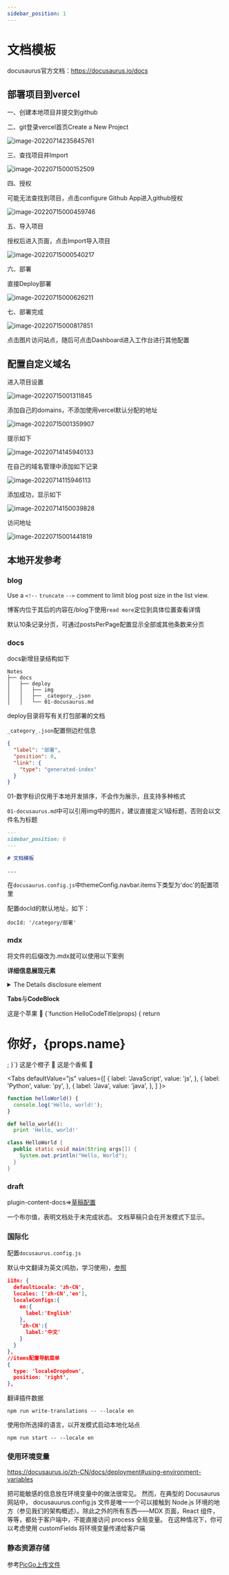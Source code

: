 ---
sidebar_position: 1
---

# 文档模板

docusaurus官方文档：https://docusaurus.io/docs

## 部署项目到vercel

一、创建本地项目并提交到github

二、git登录vercel首页Create a New Project

![image-20220714235845761](https://blog-guiyexing.oss-cn-qingdao.aliyuncs.com/blogImg/202208181645786.png!blog.guiyexing)

三、查找项目并Import

![image-20220715000152509](https://blog-guiyexing.oss-cn-qingdao.aliyuncs.com/blogImg/202208181645788.png!blog.guiyexing)

四、授权

可能无法查找到项目，点击configure Github App进入github授权

![image-20220715000459746](https://blog-guiyexing.oss-cn-qingdao.aliyuncs.com/blogImg/202208181645793.png!blog.guiyexing)

五、导入项目

授权后进入页面，点击Import导入项目

![image-20220715000540217](https://blog-guiyexing.oss-cn-qingdao.aliyuncs.com/blogImg/202208181645794.png!blog.guiyexing)

六、部署

直接Deploy部署

![image-20220715000626211](https://blog-guiyexing.oss-cn-qingdao.aliyuncs.com/blogImg/202208181645795.png!blog.guiyexing)

七、部署完成

![image-20220715000817851](https://blog-guiyexing.oss-cn-qingdao.aliyuncs.com/blogImg/202208181645801.png!blog.guiyexing)

点击图片访问站点，随后可点击Dashboard进入工作台进行其他配置

## 配置自定义域名

进入项目设置

![image-20220715001311845](https://blog-guiyexing.oss-cn-qingdao.aliyuncs.com/blogImg/202208181645221.png!blog.guiyexing)

添加自己的domains，不添加使用vercel默认分配的地址

![image-20220715001359907](https://blog-guiyexing.oss-cn-qingdao.aliyuncs.com/blogImg/202208181645223.png!blog.guiyexing)

提示如下

![image-20220714145940133](https://blog-guiyexing.oss-cn-qingdao.aliyuncs.com/blogImg/202208181645826.png!blog.guiyexing)

在自己的域名管理中添加如下记录

![image-20220714115946113](https://blog-guiyexing.oss-cn-qingdao.aliyuncs.com/blogImg/202208181645832.png!blog.guiyexing)

添加成功，显示如下

![image-20220714150039828](https://blog-guiyexing.oss-cn-qingdao.aliyuncs.com/blogImg/202208181645850.png!blog.guiyexing)

访问地址

![image-20220715001441819](https://blog-guiyexing.oss-cn-qingdao.aliyuncs.com/blogImg/202208181645856.png!blog.guiyexing)

## 本地开发参考

### blog

Use a `<!--` `truncate` `-->` comment to limit blog post size in the list view.

博客内位于其后的内容在/blog下使用`read more`定位到具体位置查看详情

默认10条记录分页，可通过postsPerPage配置显示全部或其他条数来分页

### docs

docs新增目录结构如下

```
Notes
├── docs
│   ├── deploy
│   │   ├── img
│   │   ├── _category_.json
│   │   └── 01-docusaurus.md
```

deploy目录将写有关打包部署的文档

`_category_.json`配置侧边栏信息

```json title="_category_.json"
{
  "label": "部署",
  "position": 0,
  "link": {
    "type": "generated-index"
  }
}
```

01-数字标识仅用于本地开发排序，不会作为展示，且支持多种格式

`01-docusaurus.md`中可以引用img中的图片，建议直接定义1级标题，否则会以文件名为标题

```markdown
---
sidebar_position: 0
---

# 文档模板

...
```

在`docusaurus.config.js`中themeConfig.navbar.items下类型为'doc'的配置项里

配置docId的默认地址，如下：

`docId: '/category/部署'`

### mdx

将文件的后缀改为.mdx就可以使用以下案例

**详细信息展现元素**

<details>
  <summary>The Details disclosure element</summary>
  <p>https://developer.mozilla.org/en-US/docs/Web/HTML/Element/details</p>
</details>


**Tabs**与**CodeBlock**


<Tabs>
  <TabItem value="apple" label="苹果" default>
    这是个苹果 🍎
    <CodeBlock
        language="jsx"
        title="/src/components/HelloCodeTitle.js"
        showLineNumbers>
        {`function HelloCodeTitle(props) {
  return <h1>你好，{props.name}</h1>;
}`}
    </CodeBlock>
  </TabItem>
  <TabItem value="orange" label="橙子">
    这是个橙子 🍊
  </TabItem>
  <TabItem value="banana" label="香蕉">
    这是个香蕉 🍌
  </TabItem>
</Tabs>

<Tabs
  defaultValue="js"
  values={[
    { label: 'JavaScript', value: 'js', },
    { label: 'Python', value: 'py', },
    { label: 'Java', value: 'java', },
  ]
}>
<TabItem value="js">

```js
function helloWorld() {
  console.log('Hello, world!');
}
```

</TabItem>
<TabItem value="py">

```py
def hello_world():
  print 'Hello, world!'
```

</TabItem>
<TabItem value="java">

```java
class HelloWorld {
  public static void main(String args[]) {
    System.out.println("Hello, World");
  }
}
```

</TabItem>
</Tabs>

### draft

plugin-content-docs=>[草稿配置](https://docusaurus.io/zh-CN/docs/api/plugins/@docusaurus/plugin-content-docs#draft)

一个布尔值，表明文档处于未完成状态。 文档草稿只会在开发模式下显示。

### 国际化

配置`docusaurus.config.js`

默认中文翻译为英文(鸡肋，学习使用)，[参照](https://docusaurus.io/zh-CN/docs/i18n/tutorial#configure-your-site)

```json
i18n: {
  defaultLocale: 'zh-CN',
  locales: ['zh-CN','en'],
  localeConfigs:{
    en:{
      label:'English'
    },
    'zh-CN':{
      label:'中文'
    }
  }
},
//items配置导航菜单
{
  type: 'localeDropdown',
  position: 'right',
},
```

翻译插件数据

```
npm run write-translations -- --locale en
```

使用你所选择的语言，以开发模式启动本地化站点

```
npm run start -- --locale en
```

### 使用环境变量

https://docusaurus.io/zh-CN/docs/deployment#using-environment-variables

把可能敏感的信息放在环境变量中的做法很常见。 然而，在典型的 Docusaurus 网站中， docusauurus.config.js 文件是唯一一个可以接触到 Node.js 环境的地方（参见我们的架构概述）。除此之外的所有东西——MDX 页面，React 组件，等等，都处于客户端中，不能直接访问 process 全局变量。 在这种情况下，你可以考虑使用 customFields 将环境变量传递给客户端

### 静态资源存储

参考[PicGo上传文件](/docs/tools/图床)
